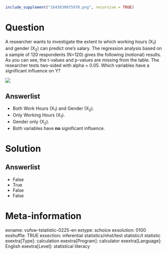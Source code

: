 ```r
include_supplement("1643030975970.png", recursive = TRUE)
```

Question
========
A researcher wants to investigate the extent to which working hours (X<sub>1</sub>) and gender (X<sub>2</sub>) can predict one's salary. The regression analysis based on a sample of 120 respondents (N=120) gives the following (notional) results.  
As you can see, the t-values and p-values are missing from the table. The researcher tests two-sided with alpha = 0.05. Which variables have a significant influence on Y?   
  
![](1643030975970.png)

Answerlist
----------
* Both Work Hours (X<sub>1</sub>) and Gender (X<sub>2</sub>).
* Only Working Hours (X<sub>1</sub>).
* Gender only (X<sub>2</sub>).
* Both variables have **no **significant influence.

Solution
========

Answerlist
----------
* False
* True
* False
* False

Meta-information
================
exname: vufsw-tstatistic-0225-en
extype: schoice
exsolution: 0100
exshuffle: TRUE
exsection: inferential statistics/nhst/test statistic/t statistic
exextra[Type]: calculation
exextra[Program]: calculator
exextra[Language]: English
exextra[Level]: statistical literacy

